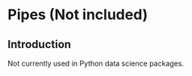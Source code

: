 # Pipes (Not included)

## Introduction

Not currently used in Python data science packages.

<!-- Pipes are a powerful tool for clearly expressing a sequence of multiple operations. So far, you've been using them without knowing how they work, or what the alternatives are. Now, in this chapter, it's time to explore the pipe in more detail. You'll learn the alternatives to the pipe, when you shouldn't use the pipe, and some useful related tools. -->

<!-- ### Prerequisites -->

<!-- The pipe, `%>%`, comes from the __magrittr__ package by Stefan Milton Bache. Packages in the tidyverse load `%>%` for you automatically, so you don't usually load magrittr explicitly.  Here, however, we're focussing on piping, and we aren't loading any other packages, so we will load it explicitly. -->

<!-- ```{r setup, message = FALSE} -->
<!-- library(magrittr) -->
<!-- ``` -->

<!-- ## Piping alternatives -->

<!-- The point of the pipe is to help you write code in a way that is easier to read and understand. To see why the pipe is so useful, we're going to explore a number of ways of writing the same code. Let's use code to tell a story about a little bunny named Foo Foo: -->

<!-- > Little bunny Foo Foo   -->
<!-- > Went hopping through the forest   -->
<!-- > Scooping up the field mice   -->
<!-- > And bopping them on the head   -->

<!-- This is a popular Children's poem that is accompanied by hand actions. -->

<!-- We'll start by defining an object to represent little bunny Foo Foo: -->

<!-- ```{r, eval = FALSE} -->
<!-- foo_foo <- little_bunny() -->
<!-- ``` -->

<!-- And we'll use a function for each key verb: `hop()`, `scoop()`, and `bop()`. Using this object and these verbs, there are (at least) four ways we could retell the story in code: -->

<!-- 1. Save each intermediate step as a new object. -->
<!-- 1. Overwrite the original object many times. -->
<!-- 1. Compose functions. -->
<!-- 1. Use the pipe. -->

<!-- We'll work through each approach, showing you the code and talking about the advantages and disadvantages. -->

<!-- ### Intermediate steps -->

<!-- The simplest approach is to save each step as a new object: -->

<!-- ```{r, eval = FALSE} -->
<!-- foo_foo_1 <- hop(foo_foo, through = forest) -->
<!-- foo_foo_2 <- scoop(foo_foo_1, up = field_mice) -->
<!-- foo_foo_3 <- bop(foo_foo_2, on = head) -->
<!-- ``` -->

<!-- The main downside of this form is that it forces you to name each intermediate element. If there are natural names, this is a good idea, and you should do it. But many times, like this in this example, there aren't natural names, and you add numeric suffixes to make the names unique. That leads to two problems: -->

<!-- 1. The code is cluttered with unimportant names -->

<!-- 1. You have to carefully increment the suffix on each line.  -->

<!-- Whenever I write code like this, I invariably use the wrong number on one line and then spend 10 minutes scratching my head and trying to figure out what went wrong with my code. -->

<!-- You may also worry that this form creates many copies of your data and takes up a lot of memory. Surprisingly, that's not the case. First, note that proactively worrying about memory is not a useful way to spend your time: worry about it when it becomes a problem (i.e. you run out of memory), not before. Second, R isn't stupid, and it will share columns across data frames, where possible. Let's take a look at an actual data manipulation pipeline where we add a new column to `ggplot2::diamonds`: -->

<!-- ```{r} -->
<!-- diamonds <- ggplot2::diamonds -->
<!-- diamonds2 <- diamonds %>%  -->
<!--   dplyr::mutate(price_per_carat = price / carat) -->

<!-- pryr::object_size(diamonds) -->
<!-- pryr::object_size(diamonds2) -->
<!-- pryr::object_size(diamonds, diamonds2) -->
<!-- ``` -->

<!-- `pryr::object_size()` gives the memory occupied by all of its arguments. The results seem counterintuitive at first: -->

<!-- * `diamonds` takes up 3.46 MB, -->
<!-- * `diamonds2` takes up 3.89 MB, -->
<!-- * `diamonds` and `diamonds2` together take up 3.89 MB! -->

<!-- How can that work? Well, `diamonds2` has 10 columns in common with `diamonds`: there's no need to duplicate all that data, so the two data frames have variables in common. These variables will only get copied if you modify one of them. In the following example, we modify a single value in `diamonds$carat`. That means the `carat` variable can no longer be shared between the two data frames, and a copy must be made. The size of each data frame is unchanged, but the collective size increases: -->

<!-- ```{r} -->
<!-- diamonds$carat[1] <- NA -->
<!-- pryr::object_size(diamonds) -->
<!-- pryr::object_size(diamonds2) -->
<!-- pryr::object_size(diamonds, diamonds2) -->
<!-- ``` -->

<!-- (Note that we use `pryr::object_size()` here, not the built-in `object.size()`. `object.size()` only takes a single object so it can't compute how data is shared across multiple objects.) -->

<!-- ### Overwrite the original -->

<!-- Instead of creating intermediate objects at each step, we could overwrite the original object: -->

<!-- ```{r, eval = FALSE} -->
<!-- foo_foo <- hop(foo_foo, through = forest) -->
<!-- foo_foo <- scoop(foo_foo, up = field_mice) -->
<!-- foo_foo <- bop(foo_foo, on = head) -->
<!-- ``` -->

<!-- This is less typing (and less thinking), so you're less likely to make mistakes. However, there are two problems: -->

<!-- 1.  Debugging is painful: if you make a mistake you'll need to re-run the  -->
<!--     complete pipeline from the beginning. -->

<!-- 1.  The repetition of the object being transformed (we've written `foo_foo` six  -->
<!--     times!) obscures what's changing on each line.  -->

<!-- ### Function composition -->

<!-- Another approach is to abandon assignment and just string the function calls together: -->

<!-- ```{r, eval = FALSE} -->
<!-- bop( -->
<!--   scoop( -->
<!--     hop(foo_foo, through = forest), -->
<!--     up = field_mice -->
<!--   ),  -->
<!--   on = head -->
<!-- ) -->
<!-- ``` -->

<!-- Here the disadvantage is that you have to read from inside-out, from right-to-left, and that the arguments end up spread far apart (evocatively called the  -->
<!-- [dagwood sandwhich](https://en.wikipedia.org/wiki/Dagwood_sandwich) problem). In short, this code is hard for a human to consume. -->

<!-- ### Use the pipe  -->

<!-- Finally, we can use the pipe: -->

<!-- ```{r, eval = FALSE} -->
<!-- foo_foo %>% -->
<!--   hop(through = forest) %>% -->
<!--   scoop(up = field_mice) %>% -->
<!--   bop(on = head) -->
<!-- ``` -->

<!-- This is my favourite form, because it focusses on verbs, not nouns. You can read this series of function compositions like it's a set of imperative actions. Foo Foo hops, then scoops, then bops. The downside, of course, is that you need to be familiar with the pipe. If you've never seen `%>%` before, you'll have no idea what this code does. Fortunately, most people pick up the idea very quickly, so when you share your code with others who aren't familiar with the pipe, you can easily teach them. -->

<!-- The pipe works by performing a "lexical transformation": behind the scenes, magrittr reassembles the code in the pipe to a form that works by overwriting an intermediate object. When you run a pipe like the one above, magrittr does something like this: -->

<!-- ```{r, eval = FALSE} -->
<!-- my_pipe <- function(.) { -->
<!--   . <- hop(., through = forest) -->
<!--   . <- scoop(., up = field_mice) -->
<!--   bop(., on = head) -->
<!-- } -->
<!-- my_pipe(foo_foo) -->
<!-- ``` -->

<!-- This means that the pipe won't work for two classes of functions: -->

<!-- 1.  Functions that use the current environment. For example, `assign()` -->
<!--     will create a new variable with the given name in the current environment: -->

<!--     ```{r} -->
<!--     assign("x", 10) -->
<!--     x -->

<!--     "x" %>% assign(100) -->
<!--     x -->
<!--     ``` -->

<!--     The use of assign with the pipe does not work because it assigns it to  -->
<!--     a temporary environment used by `%>%`. If you do want to use assign with the -->
<!--     pipe, you must be explicit about the environment: -->

<!--     ```{r} -->
<!--     env <- environment() -->
<!--     "x" %>% assign(100, envir = env) -->
<!--     x -->
<!--     ``` -->

<!--     Other functions with this problem include `get()` and `load()`. -->

<!-- 1.  Functions that use lazy evaluation. In R, function arguments -->
<!--     are only computed when the function uses them, not prior to calling the  -->
<!--     function. The pipe computes each element in turn, so you can't  -->
<!--     rely on this behaviour. -->

<!--     One place that this is a problem is `tryCatch()`, which lets you capture -->
<!--     and handle errors: -->

<!--     ```{r, error = TRUE} -->
<!--     tryCatch(stop("!"), error = function(e) "An error") -->

<!--     stop("!") %>%  -->
<!--       tryCatch(error = function(e) "An error") -->
<!--     ``` -->

<!--     There are a relatively wide class of functions with this behaviour, -->
<!--     including `try()`, `suppressMessages()`, and `suppressWarnings()` -->
<!--     in base R. -->

<!-- ## When not to use the pipe -->

<!-- The pipe is a powerful tool, but it's not the only tool at your disposal, and it doesn't solve every problem! Pipes are most useful for rewriting a fairly short linear sequence of operations. I think you should reach for another tool when: -->

<!-- * Your pipes are longer than (say) ten steps. In that case, create  -->
<!--   intermediate objects with meaningful names. That will make debugging easier, -->
<!--   because you can more easily check the intermediate results, and it makes -->
<!--   it easier to understand your code, because the variable names can help  -->
<!--   communicate intent. -->

<!-- * You have multiple inputs or outputs. If there isn't one primary object -->
<!--   being transformed, but two or more objects being combined together, -->
<!--   don't use the pipe. -->

<!-- * You are starting to think about a directed graph with a complex -->
<!--   dependency structure. Pipes are fundamentally linear and expressing  -->
<!--   complex relationships with them will typically yield confusing code. -->

<!-- ## Other tools from magrittr -->

<!-- All packages in the tidyverse automatically make `%>%` available for you, so you don't normally load magrittr explicitly. However, there are some other useful tools inside magrittr that you might want to try out: -->

<!-- *   When working with more complex pipes, it's sometimes useful to call a  -->
<!--     function for its side-effects. Maybe you want to print out the current  -->
<!--     object, or plot it, or save it to disk. Many times, such functions don't  -->
<!--     return anything, effectively terminating the pipe. -->

<!--     To work around this problem, you can use the "tee" pipe. `%T>%` works like  -->
<!--     `%>%` except that it returns the left-hand side instead of the right-hand  -->
<!--     side. It's called "tee" because it's like a literal T-shaped pipe. -->

<!--     ```{r} -->
<!--     rnorm(100) %>% -->
<!--       matrix(ncol = 2) %>% -->
<!--       plot() %>% -->
<!--       str() -->

<!--     rnorm(100) %>% -->
<!--       matrix(ncol = 2) %T>% -->
<!--       plot() %>% -->
<!--       str() -->
<!--     ``` -->

<!-- *   If you're working with functions that don't have a data frame based API   -->
<!--     (i.e. you pass them individual vectors, not a data frame and expressions  -->
<!--     to be evaluated in the context of that data frame), you might find `%$%`  -->
<!--     useful. It "explodes" out the variables in a data frame so that you can  -->
<!--     refer to them explicitly. This is useful when working with many functions  -->
<!--     in base R: -->

<!--     ```{r} -->
<!--     mtcars %$% -->
<!--       cor(disp, mpg) -->
<!--     ``` -->

<!-- *   For assignment magrittr provides the `%<>%` operator which allows you to -->
<!--     replace code like: -->

<!--     ```{r, eval = FALSE} -->
<!--     mtcars <- mtcars %>%  -->
<!--       transform(cyl = cyl * 2) -->
<!--     ``` -->

<!--     with -->

<!--     ```{r, eval = FALSE} -->
<!--     mtcars %<>% transform(cyl = cyl * 2) -->
<!--     ``` -->

<!--     I'm not a fan of this operator because I think assignment is such a  -->
<!--     special operation that it should always be clear when it's occurring. -->
<!--     In my opinion, a little bit of duplication (i.e. repeating the  -->
<!--     name of the object twice) is fine in return for making assignment -->
<!--     more explicit. -->
